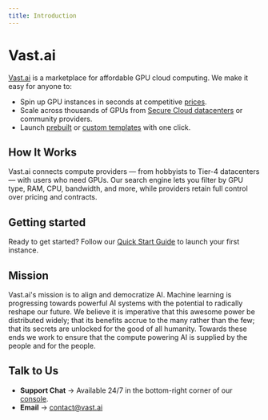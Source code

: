 ```yaml
---
title: Introduction
---
```


# Vast.ai

[Vast.ai](https://www.vast.ai) is a marketplace for affordable GPU cloud computing. We make it easy for anyone to:

- Spin up GPU instances in seconds at competitive [prices](https://vast.ai/pricing).
- Scale across thousands of GPUs from [Secure Cloud datacenters](https://cloud.vast.ai/create/?instanceDiskSizeMin=16&instanceDurationMin=259200&instanceType=onDemand&isAvxSupported=false&isHostSecure=true&isMachineIpStatic=false&isOfferAvailable=true&isOfferCompatible=true&isOfferVerified=true&isQueryInverted=false&machineReliabilityMin=0.9&sorts=score-desc) or community providers.
- Launch [prebuilt](https://cloud.vast.ai/templates/) or [custom templates](https://docs.vast.ai/creating-a-custom-template) with one click.

## How It Works

Vast.ai connects compute providers — from hobbyists to Tier-4 datacenters — with users who need GPUs. Our search engine lets you filter by GPU type, RAM, CPU, bandwidth, and more, while providers retain full control over pricing and contracts.

## Getting started

Ready to get started? Follow our [Quick Start Guide](https://docs.vast.ai/quickstart) to launch your first instance.

## Mission

Vast.ai's mission is to align and democratize AI. Machine learning is progressing towards powerful AI systems with the potential to radically reshape our future. We believe it is imperative that this awesome power be distributed widely; that its benefits accrue to the many rather than the few; that its secrets are unlocked for the good of all humanity. Towards these ends we work to ensure that the compute powering AI is supplied by the people and for the people.

## Talk to Us

- **Support Chat** → Available 24/7 in the bottom-right corner of our [console](https://cloud.vast.ai).
- **Email** → [contact@vast.ai](mailto:contact@vast.ai)

